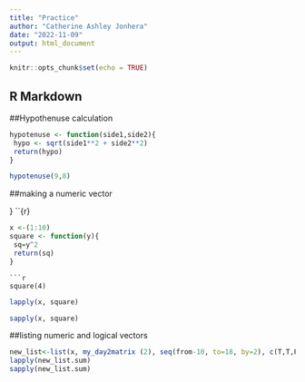 ```yaml
---
title: "Practice"
author: "Catherine Ashley Jonhera"
date: "2022-11-09"
output: html_document
---
```


```r
knitr::opts_chunk$set(echo = TRUE)
```

## R Markdown
##Hypothenuse calculation
```r
hypotenuse <- function(side1,side2){
 hypo <- sqrt(side1**2 + side2**2)
 return(hypo)
}
```
```r
hypotenuse(9,8)
```
##making a numeric vector

}
``{r}
```r
x <-(1:10)
square <- function(y){
 sq=y^2
 return(sq)
}


```

```
```r
square(4)
```
```r
lapply(x, square)
```
```r
sapply(x, square)
```

##listing numeric and logical vectors
```r
new_list<-list(x, my_day2matrix (2), seq(from-10, to=18, by=2), c(T,T,F,T,F))
lapply(new_list.sum)
sapply(new_list.sum)
```

